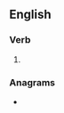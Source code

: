 ==English==

===Verb===
{{head|en|verb form}}

# {{en-past of|troop}}

===Anagrams===
* {{anagrams|en|optrode|pet door|toe drop|torpedo}}